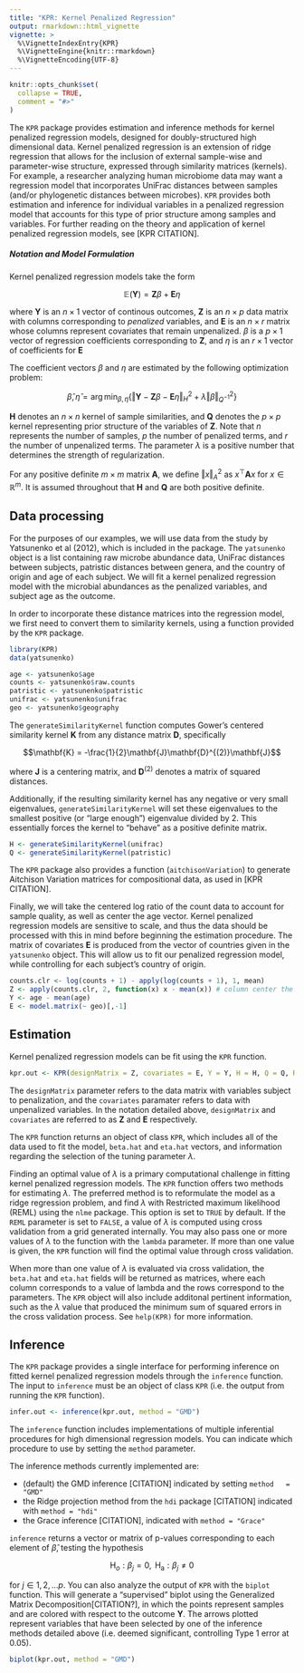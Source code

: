 ```yaml
---
title: "KPR: Kernel Penalized Regression"
output: rmarkdown::html_vignette
vignette: >
  %\VignetteIndexEntry{KPR}
  %\VignetteEngine{knitr::rmarkdown}
  %\VignetteEncoding{UTF-8}
---
```


```r
knitr::opts_chunk$set(
  collapse = TRUE,
  comment = "#>"
)
```
The `KPR` package provides estimation and inference methods for kernel
penalized regression models, designed for doubly-structured high
dimensional data. Kernel penalized regression is an extension of
ridge regression that allows for the inclusion of external sample-wise and
parameter-wise structure, expressed through similarity matrices
(kernels). For example, a researcher analyzing human microbiome data
may want a regression model that incorporates UniFrac distances between samples (and/or
phylogenetic distances between microbes). `KPR` provides both
estimation and inference for individual variables in a penalized
regression model that accounts for this type of prior structure among
samples and variables. For further reading on the theory and
application of kernel penalized regression models, see [KPR CITATION].

##### Notation and Model Formulation

Kernel penalized regression models take the form

$$\mathbb{E}(\mathbf{Y}) = \mathbf{Z}\beta + \mathbf{E}\eta$$

where $\mathbf{Y}$ is an $n \times 1$ vector of continous outcomes, $\mathbf{Z}$
is an $n \times p$ data matrix with columns corresponding to
*penalized* variables, and $\mathbf{E}$ is an $n \times r$ matrix
whose columns represent covariates that remain unpenalized.
$\beta$ is a $p \times 1$ vector of regression coefficients
corresponding to $\mathbf{Z}$, and $\eta$ is an $r \times 1$ vector of
coefficients for $\mathbf{E}$

The coefficient vectors $\beta$ and $\eta$ are estimated by the following optimization problem:

$$\hat{\beta}, \hat{\eta} = \mathop{\mathrm{arg\,min}}_{\beta, \eta}
  \left\{\Vert \mathbf{Y} - \mathbf{Z}\beta - \mathbf{E}\eta
    \Vert^2_{H} + \lambda\Vert \beta \Vert^2_{Q^{-1}}\right\}$$

$\mathbf{H}$ denotes an $n \times n$ kernel of sample similarities, and
$\mathbf{Q}$ denotes the $p \times p$ kernel representing prior
structure of the variables of $\mathbf{Z}$. Note that $n$
represents the number of samples, $p$ the number of penalized terms, and $r$ the number of
unpenalized terms. The parameter $\lambda$ is a positive number that
determines the strength of regularization.

For any positive definite $m \times m$ matrix $\mathbf{A}$, we define
$\Vert x\Vert_{A}^{2}$ as $x^\top\mathbf{A}x$ for $x \in \mathbb{R}^m$. 
It is assumed throughout that $\mathbf{H}$ and $\mathbf{Q}$ are both positive definite.

## Data processing

For the purposes of our examples, we will use data from the study by
Yatsunenko et al (2012), which is included in the package. The
`yatsunenko` object is a list containing raw microbe abundance data,
UniFrac distances between subjects, patristic distances between
genera, and the country of origin and age of each subject. We will fit
a kernel penalized regression model with the microbial abundances as
the penalized variables, and subject age as the outcome.

In order to incorporate these distance matrices into the regression
model, we first need to convert them to similarity kernels, using a
function provided by the `KPR` package.

```r
library(KPR)
data(yatsunenko)

age <- yatsunenko$age
counts <- yatsunenko$raw.counts
patristic <- yatsunenko$patristic
unifrac <- yatsunenko$unifrac
geo <- yatsunenko$geography
```

The `generateSimilarityKernel` function computes Gower's centered
similarity kernel $\mathbf{K}$ from any distance matrix $\mathbf{D}$,
specifically

$$\mathbf{K} = -\frac{1}{2}\mathbf{J}\mathbf{D}^{(2)}\mathbf{J}$$

where $\mathbf{J}$ is a centering matrix, and $\mathbf{D}^{(2)}$
denotes a matrix of squared distances.

Additionally, if the resulting similarity kernel has any negative or very small
eigenvalues, `generateSimilarityKernel` will set these eigenvalues to
the smallest positive (or "large enough") eigenvalue divided
by 2. This essentially forces the kernel to "behave" as a positive definite matrix.

```r
H <- generateSimilarityKernel(unifrac)
Q <- generateSimilarityKernel(patristic)
```

The `KPR` package also provides a function (`aitchisonVariation`) to generate Aitchison
Variation matrices for compositional data, as used in [KPR CITATION].

Finally, we will take the centered log ratio of the count data to
account for sample quality, as well as center the age vector. Kernel
penalized regression models are sensitive to scale, and thus the data 
should be processed with this in mind before beginning the estimation procedure.
The matrix of covariates $\mathbf{E}$ is produced from the vector of
countries given in the `yatsunenko` object. This will allow us to fit
our penalized regression model, while controlling for each subject's
country of origin. 

```r
counts.clr <- log(counts + 1) - apply(log(counts + 1), 1, mean)
Z <- apply(counts.clr, 2, function(x) x - mean(x)) # column center the centered log ratio counts
Y <- age - mean(age)
E <- model.matrix(~ geo)[,-1]
```

## Estimation

Kernel penalized regression models can be fit using the `KPR` function.

```r
kpr.out <- KPR(designMatrix = Z, covariates = E, Y = Y, H = H, Q = Q, REML = TRUE)
```

The `designMatrix` parameter refers to the data matrix with variables
subject to penalization, and the `covariates` paramater refers to data with
unpenalized variables. In the notation detailed above, `designMatrix`
and `covariates` are referred to as $\mathbf{Z}$ and $\mathbf{E}$
respectively.

The `KPR` function returns an object of class `KPR`, which includes
all of the data used to fit the model, `beta.hat` and `eta.hat`
vectors, and information regarding the selection of the tuning parameter $\lambda$.

Finding an optimal value of $\lambda$ is a primary computational
challenge in fitting kernel penalized regression models. The `KPR`
function offers two methods for estimating $\lambda$. The
preferred method is to reformulate the model as a ridge regression
problem, and find $\lambda$ with Restricted maximum likelihood (REML)
using the `nlme` package. This option is set to `TRUE` by default. If
the `REML` parameter is set to `FALSE`, a value of $\lambda$ is computed
using cross validation from a grid generated internally.
You may also pass one or more values of $\lambda$ to the function with
the `lambda` parameter. If more than one value is given, the `KPR`
function will find the optimal value through cross validation.

When more than one value of $\lambda$ is evaluated via cross
validation, the `beta.hat` and `eta.hat`
fields will be returned as matrices, where each column corresponds to
a value of lambda and the rows correspond to the parameters. The
`KPR` object will also include additonal pertinent information, such
as the $\lambda$ value that produced the minimum sum of squared errors
in the cross validation process. See `help(KPR)` for more information.

## Inference

The `KPR` package provides a single interface for performing inference
on fitted kernel penalized regression models through the `inference`
function. The input to `inference` must be an object of class `KPR`
(i.e. the output from running the `KPR` function).

```r
infer.out <- inference(kpr.out, method = "GMD")
```

The `inference` function includes implementations of multiple
inferential procedures for high dimensional regression models. You
can indicate which procedure to use by setting the `method` parameter.

The inference methods currently implemented are:

* (default) the GMD inference [CITATION] indicated by setting `method
  = "GMD"`
* the Ridge projection method from the `hdi` package [CITATION]
  indicated with `method = "hdi"`
* the Grace inference [CITATION], indicated with `method = "Grace"`

`inference` returns a vector or matrix of p-values corresponding to
each element of $\hat{\beta}$, testing the hypothesis

$$\textrm{H}_{o}: \beta_j = 0, \textrm{ H}_{\textrm{a}}: \beta_j \neq 0$$

for $j \in 1, 2, ... p$. You can also analyze the output of `KPR` with the
`biplot` function. This will generate a "supervised" biplot using the
Generalized Matrix Decomposition[CITATION?], in which the  points
represent samples and are colored with respect to the outcome
$\mathbf{Y}$. The arrows plotted represent variables that have been
selected by one of the inference methods detailed
above (i.e. deemed significant, controlling Type 1 error at
0.05).

```r
biplot(kpr.out, method = "GMD")
```

